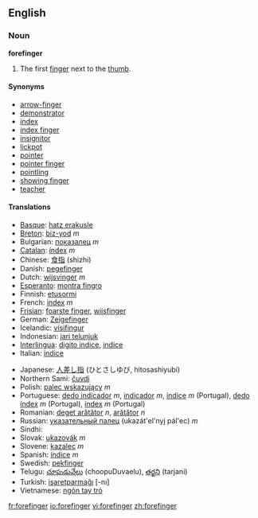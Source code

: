 ==English==
===Noun===
'''forefinger'''
#The first [[finger]] next to the [[thumb]].

====Synonyms====
*[[arrow-finger]]
*[[demonstrator]]
*[[index]]
*[[index finger]]
*[[insignitor]]
*[[lickpot]]
*[[pointer]]
*[[pointer finger]]
*[[pointling]]
*[[showing finger]]
*[[teacher]]

====Translations====
{{top}}
*[[Basque]]: [[hatz erakusle]]
*[[Breton]]: [[biz-yod]] ''m''
*Bulgarian: [[показалец]] ''m''
*[[Catalan]]: [[índex]] ''m''
*Chinese: [[食指]] (shizhi)
*Danish: [[pegefinger]]
*Dutch: [[wijsvinger]] ''m''
*[[Esperanto]]: [[montra fingro]]
*Finnish: [[etusormi]]
*French: [[index]] ''m''
*[[Frisian]]: [[foarste finger]], [[wiisfinger]]
*German: [[Zeigefinger]] {{m}}
*Icelandic: [[vísifingur]] {{m}}
*Indonesian: [[jari telunjuk]]
*[[Interlingua]]: [[digito indice]], [[indice]]
*Italian: [[indice]]
{{mid}}
*Japanese: [[人差し指]] (ひとさしゆび, hitosashiyubi)
*Northern Sami: [[čuvdi]]
*Polish: [[palec wskazujący]] ''m''
*Portuguese: [[dedo indicador]] ''m'', [[indicador]] ''m'', [[índice]] ''m'' (Portugal), [[dedo índex]] ''m'' (Portugal), [[índex]] ''m'' (Portugal)
*Romanian: [[deget arătător]] ''n'', [[arătător]] ''n''
*Russian: [[указательный палец]] (ukazát'el'nyj pál'ec) ''m''
*Sindhi: {{SDchar|[[ڏَسِڻِي]]}} {{f}}
*Slovak: [[ukazovák]] ''m''
*Slovene: [[kazalec]] ''m''
*Spanish: [[índice]] ''m''
*Swedish: [[pekfinger]] {{n}}
*Telugu: [[చూపుడువేలు]] (choopuDuvaelu), [[తర్జని]] (tarjani)
*Turkish: [[işaretparmağı]] [-nı]
*Vietnamese: [[ngón tay trỏ]]
{{bottom}}

[[fr:forefinger]]
[[io:forefinger]]
[[vi:forefinger]]
[[zh:forefinger]]